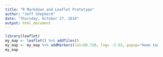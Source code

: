 ---
title: "R Markdown and Leaflet Prototype"
author: "Jeff Shepherd"
date: "Thursday, October 27, 2016"
output: html_document
---
```{r, echo=FALSE, message=FALSE, warning=FALSE}
library(leaflet)
my_map <- leaflet() %>% addTiles() 
my_map <- my_map %>% addMarkers(lat=50.720, lng= -3.53, popup="Home town")
my_map
```